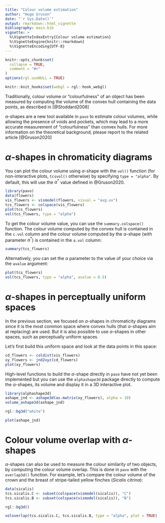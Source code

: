 ```yaml
---
title: "Colour volume estimation"
author: "Hugo Gruson"
date: "`r Sys.Date()`"
output: rmarkdown::html_vignette
bibliography: main.bib
vignette: >
  %\VignetteIndexEntry{Colour volume estimation}
  %\VignetteEngine{knitr::rmarkdown}
  %\VignetteEncoding{UTF-8}
---
```


```r
knitr::opts_chunk$set(
  collapse = TRUE,
  comment = "#>"
)
options(rgl.useNULL = TRUE)
```

```r
knitr::knit_hooks$set(webgl = rgl::hook_webgl)
```

Traditionally, colour volume or "colourfulness" of an object has been measured
by computing the volume of the convex hull containing the data points, as
described in [@Stoddard2008]

$\alpha$-shapes are a new tool available in `pavo` to estimate colour volumes, 
while allowing the presence of voids and pockets, which may lead to a more
accurate measurement of "colourfulness" than convex hulls. For more information
on the theoretical background, please report to the related article [@Gruson2020]

# $\alpha$-shapes in chromaticity diagrams

You can plot the colour volume using $\alpha$-shape with the `vol()` function
(for non-interactive plots, `tcsvol()` otherwise) by specifying 
`type = "alpha"`. By default, this will use the $\alpha^*$ value defined in 
@Gruson2020.

```r
library(pavo)
data(flowers)
vis_flowers <- vismodel(flowers, visual = "avg.uv")
tcs_flowers <- colspace(vis_flowers)
plot(tcs_flowers)
vol(tcs_flowers, type = "alpha")
```

To get the colour volume value, you can use the `summary.colspace()` function. 
The colour volume computed by the convex hull is contained in the `c.vol` column
and the colour volume computed by the $\alpha$-shape (with parameter $\alpha^*$)
is contained in the `a.vol` column:

```r
summary(tcs_flowers)
```

Alternatively, you can set the $\alpha$ parameter to the value of your choice via the `avalue` 
argument:

```r
plot(tcs_flowers)
vol(tcs_flowers, type = "alpha", avalue = 0.5)
```

# $\alpha$-shapes in perceptually uniform spaces

In the previous section, we focused on $\alpha$-shapes in chromaticity diagrams since
it is the most common space where convex hulls (that $\alpha$-shapes aim at
replacing) are used. But it is also possible to use $\alpha$-shapes in other spaces,
such as perceptually uniform spaces.

Let's first build this uniform space and look at the data points in this space:

```r
cd_flowers <- coldist(vis_flowers)
xy_flowers <- jnd2xyz(cd_flowers)
plot(xy_flowers)
```

High-level functions to build the $\alpha$-shape directly in `pavo` have not yet
been implemented but you can use the `alphashape3d` package directly to compute
the $\alpha$-shapes, its volume and display it in a 3D interactive plot.

```r
library(alphashape3d)
ashape_jnd <- ashape3d(as.matrix(xy_flowers), alpha = 10)
volume_ashape3d(ashape_jnd)
```

```r
rgl::bg3d("white") 
```

```r
plot(ashape_jnd)
```

# Colour volume overlap with $\alpha$-shapes

$\alpha$-shapes can also be used to measure the colour similarity of two objects, 
by computing the colour volume overlap. This is done in `pavo` with the 
`overlap3d()` function. For example, let's compare the colour volume of the 
crown and the breast of stripe-tailed yellow finches (*Sicalis citrina*):


```r
data(sicalis)
tcs.sicalis.C <- subset(colspace(vismodel(sicalis)), "C")
tcs.sicalis.B <- subset(colspace(vismodel(sicalis)), "B")
```

```r
rgl::bg3d()
```

```r
voloverlap(tcs.sicalis.C, tcs.sicalis.B, type = "alpha", plot = TRUE)
```

<!--
This doesn't work right now because it returns an a that is too small

# Exploring other values of alpha

Depending on your biological question, it is possible you might want a different
value of $\alpha$ than the $\alpha^*$ suggested earlier. 

For example, you may want all your colour volume to only have one component,
instead of several multiple smaller volumes. Here is a quick demo of how you can
do this.


First, let's create a dummy dataset with two distinct clouds of points:

```r
set.seed("20200126")
```

```r
dvol = data.frame(
  "x" = c(rnorm(n = 10, mean = -0.7/sqrt(2)+.3, sd = 0.05),
          rnorm(n = 10, mean =  0.7/sqrt(2)-.3, sd = 0.05)),
  "y" = c(rnorm(n = 10, mean = -0.25*sqrt(2/3)+.3, sd = 0.05),
          rnorm(n = 10, mean = -0.25*sqrt(2/3)+.3  , sd = 0.05)),
  "z" = c(rnorm(n = 10, mean = -0.5*sqrt(2/3)+.3, sd = 0.05),
          rnorm(n = 10, mean = -0.5*sqrt(2/3)+.3  , sd = 0.05))
)
```

With the approach highlighted before, this will result in a colour volume with
two distinct components:

```r
distances <- get.knn(dvol, k = 1)$nn.dist
annd <- max(distances)/2
```

```r
# This is a workaround to not depend on FNN
annd <- 0.03829851
```

```r
shapes <- ashape3d(as.matrix(dvol), alpha = 0)
avalues <- unname(shapes$tetra[, "rhoT"])
avalues <- sort(avalues)
avalues <- avalues[avalues >= annd]
shapes <- ashape3d(as.matrix(dvol), alpha = avalues)
isin <- inashape3d(shapes, indexAlpha = "all", as.matrix(dvol))
allin <- vapply(isin, all, logical(1))
astar_ind <- match(TRUE, allin)
astar <- avalues[astar_ind]
tetraplot(dvol)
vol(dvol, type= "alpha", avalue = astar)
```

To prevent this, we can add an additional test that uses 
`components_ashape3d()`. This function tells you in which component is each data
point:

```r
comp <- components_ashape3d(shapes, indexAlpha = "all")
```

So, to ensure we only have one component, we can do:

```r
nb_comp <- sapply(comp, function(x) length(unique(x)) == 1)
```

We find the first `TRUE` value with `match()`:

```r
a_ind <- match(TRUE, nb_comp)
a <- avalues[max(a_ind, astar_ind)]
```

```r
tetraplot(as.data.frame(dvol))
vol(dvol, type = "alpha", avalue = a)
```

-->
